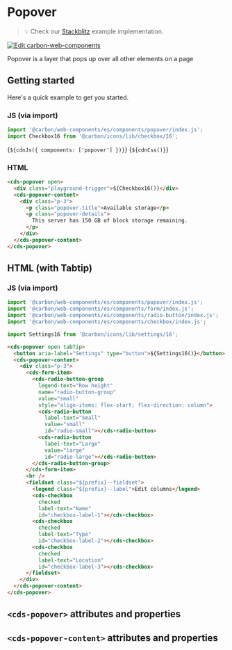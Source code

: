 
<Meta of={PopoverStories} /> 

# Popover

> 💡 Check our
> [Stackblitz](https://stackblitz.com/github/carbon-design-system/carbon-for-ibm-dotcom/tree/main/packages/web-components/examples/stackblitz/basic/components/popover)
> example implementation.

[![Edit carbon-web-components](https://developer.stackblitz.com/img/open_in_stackblitz.svg)](https://stackblitz.com/github/carbon-design-system/carbon-for-ibm-dotcom/tree/main/packages/carbon-web-components/examples/stackblitz/basic/components/popover)

Popover is a layer that pops up over all other elements on a page

## Getting started

Here's a quick example to get you started.

### JS (via import)

```javascript
import '@carbon/web-components/es/components/popover/index.js';
import Checkbox16 from '@carbon/icons/lib/checkbox/16';
```

<Markdown>{`${cdnJs({ components: ['popover'] })}`}</Markdown>
<Markdown>{`${cdnCss()}`}</Markdown>

### HTML

```html
<cds-popover open>
  <div class="playground-trigger">${Checkbox16()}</div>
  <cds-popover-content>
    <div class="p-3">
      <p class="popover-title">Available storage</p>
      <p class="popover-details">
        This server has 150 GB of block storage remaining.
      </p>
    </div>
  </cds-popover-content>
</cds-popover>
```

## HTML (with Tabtip)

### JS (via import)

```javascript
import '@carbon/web-components/es/components/popover/index.js';
import '@carbon/web-components/es/components/form/index.js';
import '@carbon/web-components/es/components/radio-button/index.js';
import '@carbon/web-components/es/components/checkbox/index.js';

import Settings16 from '@carbon/icons/lib/settings/16';
```

```html
<cds-popover open tabTip>
  <button aria-label="Settings" type="button">${Settings16()}</button>
  <cds-popover-content>
    <div class="p-3">
      <cds-form-item>
        <cds-radio-button-group
          legend-text="Row height"
          name="radio-button-group"
          value="small"
          style="align-items: flex-start; flex-direction: column">
          <cds-radio-button
            label-text="Small"
            value="small"
            id="radio-small"></cds-radio-button>
          <cds-radio-button
            label-text="Large"
            value="large"
            id="radio-large"></cds-radio-button>
        </cds-radio-button-group>
      </cds-form-item>
      <hr />
      <fieldset class="${prefix}--fieldset">
        <legend class="${prefix}--label">Edit columns</legend>
        <cds-checkbox
          checked
          label-text="Name"
          id="checkbox-label-1"></cds-checkbox>
        <cds-checkbox
          checked
          label-text="Type"
          id="checkbox-label-2"></cds-checkbox>
        <cds-checkbox
          checked
          label-text="Location"
          id="checkbox-label-3"></cds-checkbox>
      </fieldset>
    </div>
  </cds-popover-content>
</cds-popover>
```

## `<cds-popover>` attributes and properties

<ArgsTable of="cds-popover" />

## `<cds-popover-content>` attributes and properties

<ArgsTable of="cds-popover-content" />

